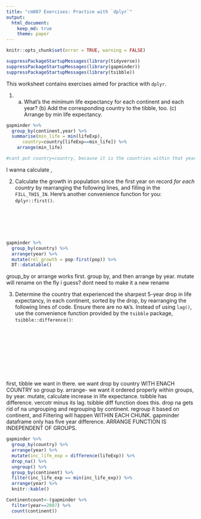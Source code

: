 ```yaml
---
title: "cm007 Exercises: Practice with `dplyr`"
output: 
  html_document:
    keep_md: true
    theme: paper
---
```


<!---The following chunk allows errors when knitting--->

```r
knitr::opts_chunk$set(error = TRUE, warning = FALSE)
```

```r
suppressPackageStartupMessages(library(tidyverse))
suppressPackageStartupMessages(library(gapminder))
suppressPackageStartupMessages(library(tsibble))
```


This worksheet contains exercises aimed for practice with `dplyr`. 


1. (a) What's the minimum life expectancy for each continent and each year? (b) Add the corresponding country to the tibble, too. (c) Arrange by min life expectancy.

```r
gapminder %>% 
  group_by(continent,year) %>% 
  summarise(min_life = min(lifeExp),
      country=country[lifeExp==min_life]) %>%
    arrange(min_life)

#cant put country=country, because it is the countries within that year.subset a vector in base r by opening up square brackets. it knew min_life. future can refere to newly created column. == vs =, different. naming it as it is making min life.

```
I wanna calculate , 

2. Calculate the growth in population since the first year on record _for each country_ by rearranging the following lines, and filling in the `FILL_THIS_IN`. Here's another convenience function for you: `dplyr::first()`. 

```


 

 
```

```r
gapminder %>%
  group_by(country) %>%
  arrange(year) %>%
  mutate(rel_growth = pop-first(pop)) %>% 
  DT::datatable()
```
group_by or arrange works first. group by, and then arrange by year.
mutate will rename on the fly i guess? dont need to make it a new rename

3. Determine the country that experienced the sharpest 5-year drop in life expectancy, in each continent, sorted by the drop, by rearranging the following lines of code. Ensure there are no `NA`'s. Instead of using `lag()`, use the convenience function provided by the `tsibble` package, `tsibble::difference()`:

```
 

 
 

 
 



```
first, tibble we want in there. we want drop by country WITH ENACH COUNTRY so group by. arrange- we want it ordered properly within groups, by year. mutate, calculate increase in life expectance. tsibble has difference. vercotr minus its lag. tsibble diff function does this. drop na gets rid of na
ungrouping and regrouping by continent. regroup it based on continent, and Filtering will happen WITHIN EACH CHUNK. gapminder dataframe only has five year difference. ARRANGE FUNCTION IS INDEPENDENT OF GROUPS.
```r
gapminder %>% 
  group_by(country) %>% 
  arrange(year) %>%
  mutate(inc_life_exp = difference(lifeExp)) %>%
  drop_na() %>%
  ungroup() %>%
  group_by(continent) %>% 
  filter(inc_life_exp == min(inc_life_exp)) %>%
  arrange(year) %>%
  knitr::kable()
```
```r
Continentcount<-(gapminder %>% 
  filter(year==2007) %>%
  count(continent))
```



